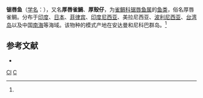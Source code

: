 {{Speciesbox
| taxon = Cheiloprion labiatus
| image = Pomacentrus labiosus Day 81.jpg
| binomial_authority = (Day, 1877)<ref name='id7891'>{{cite web| url =http://www.bioinfo.cn/db05/BjdwSpecies.php?action=view&id=7891| title =锯唇鱼| work =《中国动物物种编目数据库》| publisher =中国科学院微生物研究所| author =中国科学院动物研究所| accessdate =2009-04-16| deadurl =yes| archiveurl =https://web.archive.org/web/20160305032802/http://www.bioinfo.cn/db05/BjdwSpecies.php?action=view&id=7891| archivedate =2016-03-05}}</ref>
}}

'''锯唇鱼'''（[[学名|学名]]：{{lang|la|''Cheiloprion labiatus''}}），又名'''厚唇雀鯛'''、'''厚殼仔'''，为[[雀鲷科|雀鲷科]][[锯唇鱼属|锯唇鱼属]]的[[鱼类|鱼类]]，俗名厚唇雀鲷。分布于[[印度|印度]]、[[日本|日本]]、[[菲律宾|菲律宾]]、[[印度尼西亚|印度尼西亚]]、美拉尼西亚、[[波利尼西亚|波利尼西亚]]、[[台湾岛|台湾岛]]以及中国[[南海|南海]]等海域。该物种的模式产地在安达曼和尼科巴群岛。<ref name='id7891'/>

== 参考文献 ==
{{reflist}}
* {{TaiBNET| zh=厚唇雀鯛 | id=382324 | binomial=Cheiloprion labiatus | authority=Day, 1877 | var= | accessdate=2013-01-24}}
{{鱸形目小作品}}
{{taxonbar}}

[[Category:雀鯛科|Cl]]
[[Category:1877年描述的鱼类|C]]